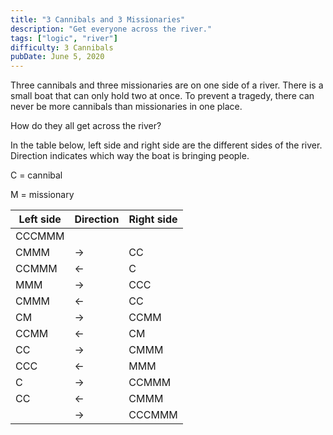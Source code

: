 ```yaml
---
title: "3 Cannibals and 3 Missionaries"
description: "Get everyone across the river."
tags: ["logic", "river"]
difficulty: 3 Cannibals
pubDate: June 5, 2020
---
```


Three cannibals and three missionaries are on one side of a river. There is a small boat that can only hold two at once. To prevent a tragedy, there can never be more cannibals than missionaries in one place.

How do they all get across the river?


<Solution>
In the table below, left side and right side are the different sides of the river.
Direction indicates which way the boat is bringing people.

C = cannibal

M = missionary
<div class="tg-wrap"><table>
        <thead>
          <tr>
            <th>Left side</th>
            <th>Direction</th>
            <th>Right side</th>
          </tr>
        </thead>
        <tbody>
          <tr>
            <td>CCCMMM</td>
            <td></td>
            <td></td>
          </tr>
          <tr>
            <td>CMMM</td>
            <td>-&gt;</td>
            <td>CC</td>
          </tr>
          <tr>
            <td>CCMMM</td>
            <td>&lt;-</td>
            <td>C</td>
          </tr>
          <tr>
            <td>MMM</td>
            <td>-&gt;</td>
            <td>CCC</td>
          </tr>
          <tr>
            <td>CMMM</td>
            <td>&lt;-</td>
            <td>CC</td>
          </tr>
          <tr>
            <td>CM</td>
            <td>-&gt;</td>
            <td>CCMM</td>
          </tr>
          <tr>
            <td>CCMM</td>
            <td>&lt;-</td>
            <td>CM</td>
          </tr>
          <tr>
            <td>CC</td>
            <td>-&gt;</td>
            <td>CMMM</td>
          </tr>
          <tr>
            <td>CCC</td>
            <td>&lt;-</td>
            <td>MMM</td>
          </tr>
          <tr>
            <td>C</td>
            <td>-&gt;</td>
            <td>CCMMM</td>
          </tr>
          <tr>
            <td>CC</td>
            <td>&lt;-</td>
            <td>CMMM</td>
          </tr>
          <tr>
            <td></td>
            <td>-&gt;</td>
            <td>CCCMMM</td>
          </tr>
        </tbody>
        </table></div>
</Solution>